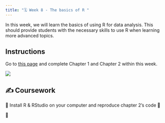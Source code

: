```yaml
---
title: "🗓️ Week 8 - The basics of R "
---
```


In this week, we will learn the basics of using R for data analysis. This should provide students with the necessary skills to use R when learning more advanced topics.


## Instructions

Go to [this page](https://learnr.numbat.space/) and complete Chapter 1 and Chapter 2 within this week.  

![](figures/R_chapter_1_2.png)

## ✍️ Coursework

🚧 Install R & RStudio on your computer and reproduce chapter 2's code 🚧

🎥 




